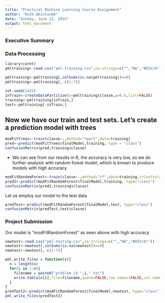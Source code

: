 ```yaml
---
title: "Practical Machine Learning Course Assignment"
author: "Ruth Akintunde"
date: "Sunday, June 21, 2015"
output: html_document
---
```

### Executive Summary


### Data Processing

```r
library(caret)
pmltraining<-read.csv("pml-training.csv",na.strings=c("","NA","#DIV/0!"))

pmltraining<-pmltraining[,colSums(is.na(pmltraining))==0]
pmltraining<-pmltraining[,-c(1:7)]

set.seed(1445)
inTrain<-createDataPartition(y=pmltraining$classe,p=0.6,list=FALSE)
training<-pmltraining[inTrain,]
test<-pmltraining[-inTrain,]
```

## Now we have our train and test sets. Let's create a prediction model with trees

```r
modFitTrees<-train(classe~.,method="rpart",data=training)
pred<-predict(modFitTrees$finalModel,training, type = "class")
confusionMatrix(pred,training$classe)


```
* We can see from our results in R, the accuracy is very low, so we do further analysis with random forest model, which is known to produce models with high accuracy


```r
modFitRandomForest<-train(classe~.,method="rf",data=training,trControl=trainControl(method="cv",number = 5),prox=TRUE)
pred2<-predict(modFitRandomForest$finalModel,training, type="class")
confusionMatrix(pred2,training$classe)

```

Let us employ our model to the test data
```r


predTest<-predict(modFitRandomForest$finalModel,test, type="class")
confusionMatrix(predTest,test$classe)


```



### Project Submission



Our model is "modFitRandomForest" as seen above with high accuracy
```r

newtest<-read.csv("pml-testing.csv",na.strings=c("","NA","#DIV/0!"))
newtest<-newtest[,colSums(is.na(newtest))==0]
newtest<-newtest[,-c(1:7)]

pml_write_files = function(x){
  n = length(x)
  for(i in 1:n){
    filename = paste0("problem_id_",i,".txt")
    write.table(x[i],file=filename,quote=FALSE,row.names=FALSE,col.names=FALSE)
  }
}
predTest2<-predict(modFitRandomForest$finalModel,newtest, type="class")
pml_write_files(predTest2)

```
